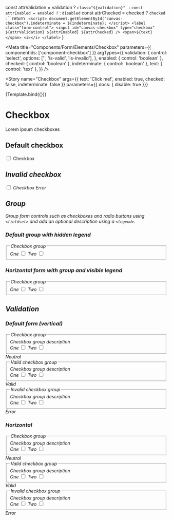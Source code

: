 
  const attrValidation = validation ? `class="${validation}" ` : ``
  const attrEnabled = enabled ? `` : `disabled`
  const attrChecked = checked ? `checked` : ``
  return `
    <script>
      document.getElementById("canvas-checkbox").indeterminate = ${indeterminate};
    </script>
    <label class="form-control">
      <input id="canvas-checkbox" type="checkbox" ${attrValidation} ${attrEnabled} ${attrChecked} />
      <span>${text}</span>
      <i></i>
    </label>`
}

<Meta
  title="Components/Form/Elements/Checkbox"
  parameters={{
    componentIds: ['component-checkbox']
  }}
  argTypes={{
    validation: {
      control: 'select',
      options: ['', 'is-valid', 'is-invalid'],
    },
    enabled: {
      control: 'boolean'
    },
    checked: {
      control: 'boolean'
    },
    indeterminate: {
      control: 'boolean'
    },
    text: { control: 'text' },
  }} />

<Story
  name="Checkbox"
  args={{
    text: 'Click me!',
    enabled: true,
    checked: false,
    indeterminate: false
  }}
  parameters={{ docs: { disable: true }}}
>
  {Template.bind({})}
</Story>

# Checkbox

Lorem ipsum checkboxes

## Default checkbox

<Canvas>
  <div className="form-group">
    <label className="form-control">
      <input type="checkbox" />
      <span>Checkbox</span>
      <i />
    </label>
  </div>
</Canvas>

## Invalid checkbox

<Canvas>
  <div className="form-group">
    <label className="form-control was-validated is-invalid">
      <input type="checkbox" className="is-invalid" />
      <span>Checkbox</span>
      <i />
    </label>
    <span className="form-info">Error</span>
  </div>
</Canvas>

## Group
Group form controls such as checkboxes and radio buttons using `<fieldset>` and add an optional description using a `<legend>`.

### Default group with hidden legend
<Canvas>
  <form>
    <div className="form-group">
      <fieldset aria-describedby="checkboxGroupHelp">
        <legend className="sr-only">Checkbox group</legend>
        <div>
          <label className="form-control">
            One
            <input required type="checkbox" />
            <span></span>
            <i />
          </label>
          <label className="form-control">
            Two
            <input required type="checkbox" required />
            <span></span>
            <i />
          </label>
        </div>
      </fieldset>
    </div>
  </form>
</Canvas>

### Horizontal form with group and visible legend

<Canvas>
  <form className="horizontal">
    <div className="form-group">
      <fieldset aria-describedby="checkboxGroupHelp">
        <legend>Checkbox group</legend>
        <div>
          <label className="form-control">
            One
            <input required type="checkbox" />
            <span></span>
            <i />
          </label>
          <label className="form-control">
            Two
            <input required type="checkbox" required />
            <span></span>
            <i />
          </label>
        </div>
      </fieldset>
    </div>
  </form>
</Canvas>

## Validation

### Default form (vertical)

<Canvas>
  <form>
    <div className="form-group was-validated">
      <fieldset aria-describedby="checkboxGroupHelp">
        <legend>Checkbox group</legend>
        <span id="checkboxGroupHelp" className="form-info">
          Checkbox group description
        </span>
        <div>
          <label className="form-control">
            One
            <input required type="checkbox" />
            <span></span>
            <i />
          </label>
          <label className="form-control">
            Two
            <input required type="checkbox" required />
            <span></span>
            <i />
          </label>
          </div>
      </fieldset>
      <span className="form-info">Neutral</span>
    </div>
    <div className="form-group was-validated">
      <fieldset aria-describedby="checkboxGroupHelp1" className="is-valid">
        <legend>Valid checkbox group</legend>
        <span id="checkboxGroupHelp1" className="form-info">
          Checkbox group description
        </span>
        <div>
          <label className="form-control">
            One
            <input required className="is-valid" type="checkbox" />
            <span></span>
            <i />
          </label>
          <label className="form-control">
            Two
            <input required className="is-valid" type="checkbox" required />
            <span></span>
            <i />
          </label>
        </div>
      </fieldset>
      <span className="form-info">Valid</span>
    </div>
    <div className="form-group">
      <fieldset aria-describedby="checkboxGroupHelp2" className="is-invalid">
        <legend>Invalid checkbox group</legend>
        <span className="form-info">Checkbox group description</span>
        <div>
          <label className="form-control">
            One
            <input required className="is-invalid" type="checkbox" />
            <span></span>
            <i />
          </label>
          <label className="form-control">
            Two
            <input required className="is-invalid" type="checkbox" required />
            <span></span>
            <i />
          </label>
        </div>
      </fieldset>
      <span className="form-info">Error</span>
    </div>
  </form>
</Canvas>

### Horizontal

<Canvas>
  <form className="horizontal">
    <div className="form-group">
      <fieldset aria-describedby="checkboxGroupHelp">
        <legend>Checkbox group</legend>
        <span id="checkboxGroupHelp" className="form-info">
          Checkbox group description
        </span>
        <div>
          <label className="form-control">
            One
            <input required type="checkbox" />
            <span></span>
            <i />
          </label>
          <label className="form-control">
            Two
            <input required type="checkbox" required />
            <span></span>
            <i />
          </label>
        </div>
      </fieldset>
      <span className="form-info">Neutral</span>
    </div>
    <div className="form-group was-validated">
      <fieldset aria-describedby="checkboxGroupHelp1" className="is-valid">
        <legend>Valid checkbox group</legend>
        <span id="checkboxGroupHelp1" className="form-info">
          Checkbox group description
        </span>
        <div>
          <label className="form-control">
            One
            <input required className="is-valid" type="checkbox" />
            <span></span>
            <i />
          </label>
          <label className="form-control">
            Two
            <input required className="is-valid" type="checkbox" required />
            <span></span>
            <i />
          </label>
        </div>
      </fieldset>
      <span className="form-info">Valid</span>
    </div>
    <div className="form-group was-validated">
      <fieldset aria-describedby="checkboxGroupHelp2" className="is-invalid">
        <legend>Invalid checkbox group</legend>
        <span className="form-info">Checkbox group description</span>
        <div>
          <label className="form-control">
            One
            <input required className="is-invalid" type="checkbox" />
            <span></span>
            <i />
          </label>
          <label className="form-control">
            Two
            <input required className="is-invalid" type="checkbox" required />
            <span></span>
            <i />
          </label>
        </div>
      </fieldset>
      <span className="form-info">Error</span>
    </div>
  </form>
</Canvas>
